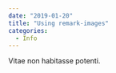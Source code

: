 ---
date: "2019-01-20"
title: "Using remark-images"
categories:
  - Info
---

Vitae non habitasse potenti.
